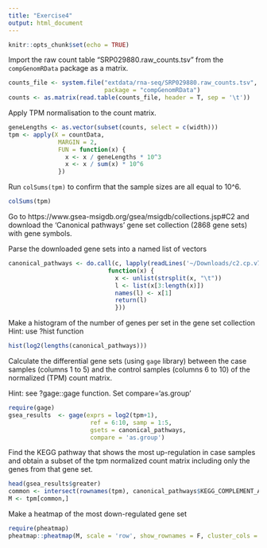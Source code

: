 ```yaml
---
title: "Exercise4"
output: html_document
---
```


```r
knitr::opts_chunk$set(echo = TRUE)
```

Import the raw count table "SRP029880.raw_counts.tsv" from the `compGenomRData` package as a matrix. 
```r
counts_file <- system.file("extdata/rna-seq/SRP029880.raw_counts.tsv",
                           package = "compGenomRData")
counts <- as.matrix(read.table(counts_file, header = T, sep = '\t'))
```

Apply TPM normalisation to the count matrix.

```r
geneLengths <- as.vector(subset(counts, select = c(width)))
tpm <- apply(X = countData,
              MARGIN = 2, 
              FUN = function(x) {
                x <- x / geneLengths * 10^3
                x <- x / sum(x) * 10^6
              })
```

Run `colSums(tpm)` to confirm that the sample sizes are all equal to 10^6. 

```r
colSums(tpm)
```

Go to https://www.gsea-msigdb.org/gsea/msigdb/collections.jsp#C2 and download the 
'Canonical pathways' gene set collection (2868 gene sets) with gene symbols.

Parse the downloaded gene sets into a named list of vectors 
```r
canonical_pathways <- do.call(c, lapply(readLines('~/Downloads/c2.cp.v7.2.symbols.gmt'), 
                            function(x) {
                              x <- unlist(strsplit(x, "\t"))
                              l <- list(x[3:length(x)])
                              names(l) <- x[1]
                              return(l)
                              }))
```

Make a histogram of the number of genes per set in the gene set collection
Hint: use ?hist function 
```r
hist(log2(lengths(canonical_pathways)))
```

Calculate the differential gene sets (using `gage` library) between the case samples (columns 1 to 5)
and the control samples (columns 6 to 10) of the normalized (TPM) count matrix.

Hint: see ?gage::gage function. Set compare='as.group' 

```r
require(gage)
gsea_results  <- gage(exprs = log2(tpm+1), 
                       ref = 6:10, samp = 1:5,  
                       gsets = canonical_pathways, 
                       compare = 'as.group')
```

Find the KEGG pathway that shows the most up-regulation in case samples and 
obtain a subset of the tpm normalized count matrix including only the genes from that gene set. 
```r
head(gsea_results$greater)
common <- intersect(rownames(tpm), canonical_pathways$KEGG_COMPLEMENT_AND_COAGULATION_CASCADES)
M <- tpm[common,]
```

Make a heatmap of the most down-regulated gene set
```r
require(pheatmap)
pheatmap::pheatmap(M, scale = 'row', show_rownames = F, cluster_cols = F)
```




